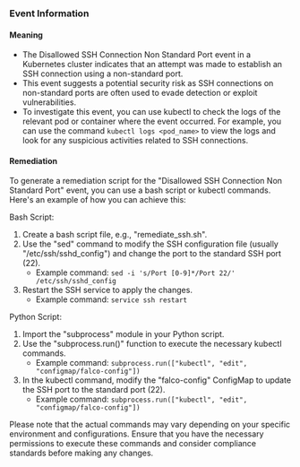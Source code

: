
### Event Information

#### Meaning

- The Disallowed SSH Connection Non Standard Port event in a Kubernetes cluster indicates that an attempt was made to establish an SSH connection using a non-standard port.
- This event suggests a potential security risk as SSH connections on non-standard ports are often used to evade detection or exploit vulnerabilities.
- To investigate this event, you can use kubectl to check the logs of the relevant pod or container where the event occurred. For example, you can use the command `kubectl logs <pod_name>` to view the logs and look for any suspicious activities related to SSH connections.

#### Remediation

To generate a remediation script for the "Disallowed SSH Connection Non Standard Port" event, you can use a bash script or kubectl commands. Here's an example of how you can achieve this:

Bash Script:
1. Create a bash script file, e.g., "remediate_ssh.sh".
2. Use the "sed" command to modify the SSH configuration file (usually "/etc/ssh/sshd_config") and change the port to the standard SSH port (22).
   - Example command: `sed -i 's/Port [0-9]*/Port 22/' /etc/ssh/sshd_config`
3. Restart the SSH service to apply the changes.
   - Example command: `service ssh restart`

Python Script:
1. Import the "subprocess" module in your Python script.
2. Use the "subprocess.run()" function to execute the necessary kubectl commands.
   - Example command: `subprocess.run(["kubectl", "edit", "configmap/falco-config"])`
3. In the kubectl command, modify the "falco-config" ConfigMap to update the SSH port to the standard port (22).
   - Example command: `subprocess.run(["kubectl", "edit", "configmap/falco-config"])`

Please note that the actual commands may vary depending on your specific environment and configurations. Ensure that you have the necessary permissions to execute these commands and consider compliance standards before making any changes.

